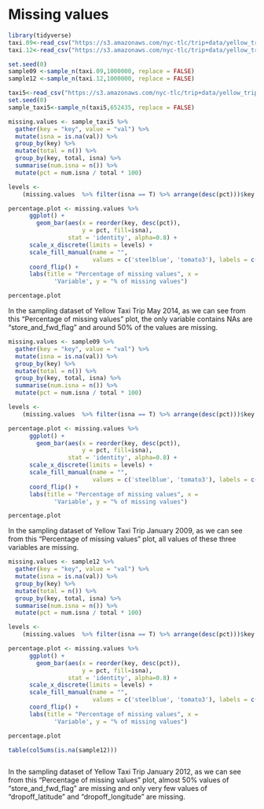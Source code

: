 # Missing values

```r
library(tidyverse)
taxi.09<-read_csv("https://s3.amazonaws.com/nyc-tlc/trip+data/yellow_tripdata_2009-01.csv")
taxi.12<-read_csv("https://s3.amazonaws.com/nyc-tlc/trip+data/yellow_tripdata_2012-01.csv")

set.seed(0)
sample09 <-sample_n(taxi.09,1000000, replace = FALSE)
sample12 <-sample_n(taxi.12,1000000, replace = FALSE)

```

```r

taxi5<-read_csv("https://s3.amazonaws.com/nyc-tlc/trip+data/yellow_tripdata_2014-05.csv")
set.seed(0)
sample_taxi5<-sample_n(taxi5,652435, replace = FALSE)

missing.values <- sample_taxi5 %>%
  gather(key = "key", value = "val") %>%
  mutate(isna = is.na(val)) %>%
  group_by(key) %>%
  mutate(total = n()) %>%
  group_by(key, total, isna) %>%
  summarise(num.isna = n()) %>%
  mutate(pct = num.isna / total * 100)

levels <-
    (missing.values  %>% filter(isna == T) %>% arrange(desc(pct)))$key

percentage.plot <- missing.values %>%
      ggplot() +
        geom_bar(aes(x = reorder(key, desc(pct)), 
                     y = pct, fill=isna), 
                 stat = 'identity', alpha=0.8) +
      scale_x_discrete(limits = levels) +
      scale_fill_manual(name = "", 
                        values = c('steelblue', 'tomato3'), labels = c("Present", "Missing")) +
      coord_flip() +
      labs(title = "Percentage of missing values", x =
             'Variable', y = "% of missing values")

percentage.plot 

```
In the sampling dataset of Yellow Taxi Trip May 2014, as we can see from this "Percentage of missing values" plot, the only variable contains NAs are "store_and_fwd_flag" and around 50% of the values are missing.


```r

missing.values <- sample09 %>%
  gather(key = "key", value = "val") %>%
  mutate(isna = is.na(val)) %>%
  group_by(key) %>%
  mutate(total = n()) %>%
  group_by(key, total, isna) %>%
  summarise(num.isna = n()) %>%
  mutate(pct = num.isna / total * 100)

levels <-
    (missing.values  %>% filter(isna == T) %>% arrange(desc(pct)))$key

percentage.plot <- missing.values %>%
      ggplot() +
        geom_bar(aes(x = reorder(key, desc(pct)), 
                     y = pct, fill=isna), 
                 stat = 'identity', alpha=0.8) +
      scale_x_discrete(limits = levels) +
      scale_fill_manual(name = "", 
                        values = c('steelblue', 'tomato3'), labels = c("Present", "Missing")) +
      coord_flip() +
      labs(title = "Percentage of missing values", x =
             'Variable', y = "% of missing values")

percentage.plot 

```


In the sampling dataset of Yellow Taxi Trip January 2009, as we can see from this "Percentage of missing values" plot, all values of these three variables are missing.


```r

missing.values <- sample12 %>%
  gather(key = "key", value = "val") %>%
  mutate(isna = is.na(val)) %>%
  group_by(key) %>%
  mutate(total = n()) %>%
  group_by(key, total, isna) %>%
  summarise(num.isna = n()) %>%
  mutate(pct = num.isna / total * 100)

levels <-
    (missing.values  %>% filter(isna == T) %>% arrange(desc(pct)))$key

percentage.plot <- missing.values %>%
      ggplot() +
        geom_bar(aes(x = reorder(key, desc(pct)), 
                     y = pct, fill=isna), 
                 stat = 'identity', alpha=0.8) +
      scale_x_discrete(limits = levels) +
      scale_fill_manual(name = "", 
                        values = c('steelblue', 'tomato3'), labels = c("Present", "Missing")) +
      coord_flip() +
      labs(title = "Percentage of missing values", x =
             'Variable', y = "% of missing values")

percentage.plot 

table(colSums(is.na(sample12)))



```
In the sampling dataset of Yellow Taxi Trip January 2012, as we can see from this "Percentage of missing values" plot, almost 50% values of "store_and_fwd_flag" are missing and only very few values of "dropoff_latitude" and "dropoff_longitude" are missing.  